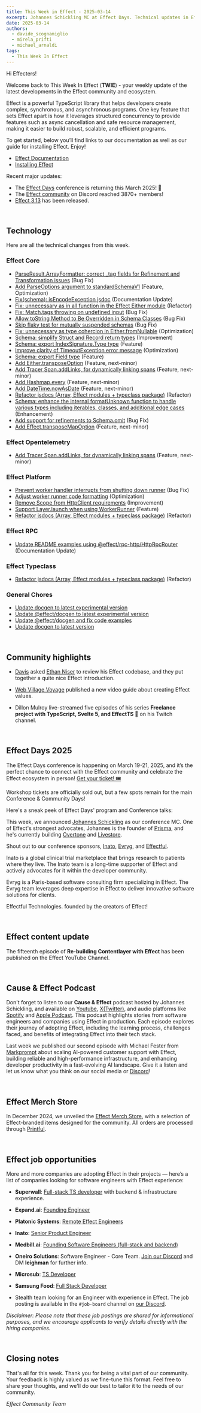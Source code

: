 ```yaml
---
title: This Week in Effect - 2025-03-14
excerpt: Johannes Schickling MC at Effect Days. Technical updates in Effect.
date: 2025-03-14
authors:
  - davide_scognamiglio
  - mirela_prifti
  - michael_arnaldi
tags:
  - This Week In Effect
---
```



Hi Effecters!

Welcome back to This Week In Effect (**TWIE**) - your weekly update of the latest developments in the Effect community and ecosystem.

Effect is a powerful TypeScript library that helps developers create complex, synchronous, and asynchronous programs. One key feature that sets Effect apart is how it leverages structured concurrency to provide features such as async cancellation and safe resource management, making it easier to build robust, scalable, and efficient programs.

To get started, below you’ll find links to our documentation as well as our guide for installing Effect. Enjoy!

- [Effect Documentation](/docs/getting-started/introduction/)
- [Installing Effect](/docs/getting-started/installation/)

Recent major updates:

- The [Effect Days](https://effect.website/events/effect-days) conference is returning this March 2025! 🎉
- The [Effect community](https://discord.gg/effect-ts) on Discord reached 3870+ members!
- [Effect 3.13](https://effect.website/blog/releases/effect/313) has been released.

&nbsp;
## Technology

Here are all the technical changes from this week.

### Effect Core
- [ParseResult.ArrayFormatter: correct _tag fields for Refinement and Transformation issues](https://github.com/Effect-TS/effect/pull/4565) (Bug Fix)
- [Add ParseOptions argument to standardSchemaV1](https://github.com/Effect-TS/effect/pull/4567) (Feature, Optimization)
- [Fix(schema): isEncodeException jsdoc](https://github.com/Effect-TS/effect/pull/4571) (Documentation Update)
- [Fix: unnecessary as in all function in the Effect Either module](https://github.com/Effect-TS/effect/pull/4574) (Refactor)
- [Fix: Match.tags throwing on undefined input](https://github.com/Effect-TS/effect/pull/4579) (Bug Fix)
- [Allow toString Method to Be Overridden in Schema Classes](https://github.com/Effect-TS/effect/pull/4578) (Bug Fix)
- [Skip flaky test for mutually suspended schemas](https://github.com/Effect-TS/effect/pull/4585) (Bug Fix)
- [Fix: unnecessary as type cohercion in Either.fromNullable](https://github.com/Effect-TS/effect/pull/4586) (Optimization)
- [Schema: simplify Struct and Record return types](https://github.com/Effect-TS/effect/pull/4587) (Improvement)
- [Schema: export IndexSignature.Type type](https://github.com/Effect-TS/effect/pull/4590) (Feature)
- [Improve clarity of TimeoutException error message](https://github.com/Effect-TS/effect/pull/4591) (Optimization)
- [Schema: export Field type](https://github.com/Effect-TS/effect/pull/4593) (Feature)
- [Add Either.transposeOption](https://github.com/Effect-TS/effect/pull/4466) (Feature, next-minor)
- [Add Tracer Span.addLinks, for dynamically linking spans](https://github.com/Effect-TS/effect/pull/4465) (Feature, next-minor)
- [Add Hashmap.every](https://github.com/Effect-TS/effect/pull/4513) (Feature, next-minor)
- [Add DateTime.nowAsDate](https://github.com/Effect-TS/effect/pull/4511) (Feature, next-minor)
- [Refactor jsdocs (Array, Effect modules + typeclass package)](https://github.com/Effect-TS/effect/pull/4599) (Refactor)
- [Schema: enhance the internal formatUnknown function to handle various types including iterables, classes, and additional edge cases](https://github.com/Effect-TS/effect/pull/4601) (Enhancement)
- [Add support for refinements to Schema.omit](https://github.com/Effect-TS/effect/pull/4604) (Bug Fix)
- [Add Effect.transposeMapOption](https://github.com/Effect-TS/effect/pull/4597) (Feature, next-minor)


### Effect Opentelemetry
- [Add Tracer Span.addLinks, for dynamically linking spans](https://github.com/Effect-TS/effect/pull/4465) (Feature, next-minor)


### Effect Platform 
- [Prevent worker handler interrupts from shutting down runner](https://github.com/Effect-TS/effect/pull/4580) (Bug Fix)
- [Adjust worker runner code formatting](https://github.com/Effect-TS/effect/pull/4582) (Optimization)
- [Remove Scope from HttpClient requirements](https://github.com/Effect-TS/effect/pull/4573) (Improvement)
- [Support Layer.launch when using WorkerRunner](https://github.com/Effect-TS/effect/pull/4583) (Feature)
- [Refactor jsdocs (Array, Effect modules + typeclass package)](https://github.com/Effect-TS/effect/pull/4599) (Refactor)


### Effect RPC
- [Update README examples using @effect/rpc-http/HttpRpcRouter](https://github.com/Effect-TS/effect/pull/4594) (Documentation Update)

### Effect Typeclass
- [Refactor jsdocs (Array, Effect modules + typeclass package)](https://github.com/Effect-TS/effect/pull/4599) (Refactor) 


### General Chores
- [Update docgen to latest experimental version](https://github.com/Effect-TS/effect/pull/4569)
- [Update @effect/docgen to latest experimental version](https://github.com/Effect-TS/effect/pull/4570)
- [Update @effect/docgen and fix code examples](https://github.com/Effect-TS/effect/pull/4575)
- [Update docgen to latest version](https://github.com/Effect-TS/effect/pull/4598)


&nbsp;
## Community highlights

- [Davis](https://x.com/bmdavis419) asked [Ethan Niser](https://x.com/ethanniser) to review his Effect codebase, and they put together a quite nice Effect introduction.

<YouTube
  id="https://www.youtube.com/embed/S1YKKpLR7XI?si=alm7Zdsm_QMydxTc"
  title="You really need to try Effect ft. Ethan Niser"
/>

- [Web Village Voyage](https://www.youtube.com/@webvv) published a new video guide about creating Effect values.

<YouTube
  id="https://www.youtube.com/embed/78GLnOd3nII?si=XAY2PnTayTgtMW9t"
  title="Effect - 04: Creating Effects"
/>

- Dillon Mulroy live-streamed five episodes of his series **Freelance project with TypeScript, Svelte 5, and EffectTS 🚀** on his Twitch channel.
  <TwitchPlayerNonInteractive video="2402052480" />

&nbsp;
## Effect Days 2025
The Effect Days conference is happening on March 19-21, 2025, and it’s the perfect chance to connect with the Effect community and celebrate the Effect ecosystem in person! [Get your ticket! 🎟️](https://effect.website/events/effect-days)
  <Tweet id="1875510026896597173" />

Workshop tickets are officially sold out, but a few spots remain for the main Conference & Community Days!
  <Tweet id="1892170709624913956" />

Here's a sneak peek of Effect Days' program and Conference talks:
  <Tweet id="1896896170058002906" />
  <Tweet id="1896543363492720731" />
 
This week, we announced [Johannes Schickling](https://x.com/schickling) as our conference MC. One of Effect's strongest advocates, Johannes is the founder of [Prisma](https://x.com/prisma), and he's currently building [Overtone](https://x.com/overtone_app) and [Livestore](https://x.com/overtone_app).
<Tweet id="1899460825837867222" />

Shout out to our conference sponsors, [Inato](https://inato.com/), [Evryg](https://www.evryg.com/), and [Effectful](https://effectful.co/).

Inato is a global clinical trial marketplace that brings research to patients where they live. The Inato team is a long-time supporter of Effect and actively advocates for it within the developer community.
  <Tweet id="1876251657811726345" />

Evryg is a Paris-based software consulting firm specializing in Effect. The Evryg team leverages deep expertise in Effect to deliver innovative software solutions for clients.
 <Tweet id="1886723228762042590" />

Effectful Technologies. founded by the creators of Effect!
  <Tweet id="1895135474894729669" />

&nbsp;
## Effect content update

The fifteenth episode of **Re-building Contentlayer with Effect** has been published on the Effect YouTube Channel.

  <YouTube
    id="https://www.youtube.com/embed/Hx8cJBNPXIU?si=xM2uGIhdR9pSXfva"
    title="Rebuilding Contentlayer With Effect (Part 15))"
  />


&nbsp;
## Cause & Effect Podcast
Don't forget to listen to our **Cause & Effect** podcast hosted by Johannes Schickling, and available on [Youtube](https://www.youtube.com/@effect-ts), [X(Twitter)](https://x.com/EffectTS_/status/1861446144137531585), and audio platforms like [Spotify](https://open.spotify.com/episode/7Bkn7A8EXnoqWWmI0czAdz) and [Apple Podcast](https://podcasts.apple.com/us/podcast/cause-effect/id1781879869). This podcast highlights stories from software engineers and companies using Effect in production. Each episode explores their journey of adopting Effect, including the learning process, challenges faced, and benefits of integrating Effect into their tech stack.

Last week we published our second episode with Michael Fester from [Markprompt](https://markprompt.com/) about scaling AI-powered customer support with Effect, building reliable and high-performance infrastructure, and enhancing developer productivity in a fast-evolving AI landscape. Give it a listen and let us know what you think on our social media or [Discord](https://discord.gg/effect-ts)!

<YouTube
  id="https://www.youtube.com/embed/8lz9-0y58Jc?si=YsdegK9T-axfe_Vm"
  title="Scaling AI for Customer Support at Markprompt with Effect | Cause & Effect #2"
/>

&nbsp;
## Effect Merch Store
In December 2024, we unveiled the [Effect Merch Store](https://effect.website/merch), with a selection of Effect-branded items designed for the community. All orders are processed through [Printful](https://www.printful.com/).
  <Tweet id="1868605126862385238" />


&nbsp;
## Effect job opportunities

More and more companies are adopting Effect in their projects — here’s a list of companies looking for software engineers with Effect experience:

- **Superwall**: [Full-stack TS developer](https://twitter.com/jakemor/status/1854248980454228411) with backend & infrastructure experience.

- **Expand.ai**: [Founding Engineer](https://www.expand.ai/careers/founding-engineer)

- **Platonic Systems**: [Remote Effect Engineers](https://twitter.com/platonicsystems/status/1861470819861311945)

- **Inato**: [Senior Product Engineer](https://jobs.lever.co/inato/2bbbe759-d4ce-4cc4-8267-8bc998189469)

- **Medbill.ai**: [Founding Software Engineers (full-stack and backend)](https://www.linkedin.com/posts/codingtom_medbill-ai-activity-7260092522708762624-N7TH)

- **Oneiro Solutions**: Software Engineer - Core Team. [Join our Discord](https://discord.com/channels/795981131316985866/796153351372275743) and DM **leighman** for further info.

- **Microsub**: [TS Developer](https://x.com/0xdownshift/status/1880013835878154510)

- **Samsung Food**: [Full Stack Developer](https://whisk.bamboohr.com/careers/110)

- Stealth team looking for an Engineer with experience in Effect. The job posting is available in the `#job-board` channel on [our Discord](https://discord.com/channels/795981131316985866/796153351372275743/1333146824852115518).

*Disclaimer: Please note that these job postings are shared for informational purposes, and we encourage applicants to verify details directly with the hiring companies.*


&nbsp;
## Closing notes

That's all for this week. Thank you for being a vital part of our community. Your feedback is highly valued as we fine-tune this format. Feel free to share your thoughts, and we'll do our best to tailor it to the needs of our community.

_Effect Community Team_
